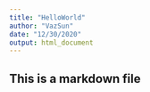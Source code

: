 ```yaml
---
title: "HelloWorld"
author: "VazSun"
date: "12/30/2020"
output: html_document
---
```



## This is a markdown file


